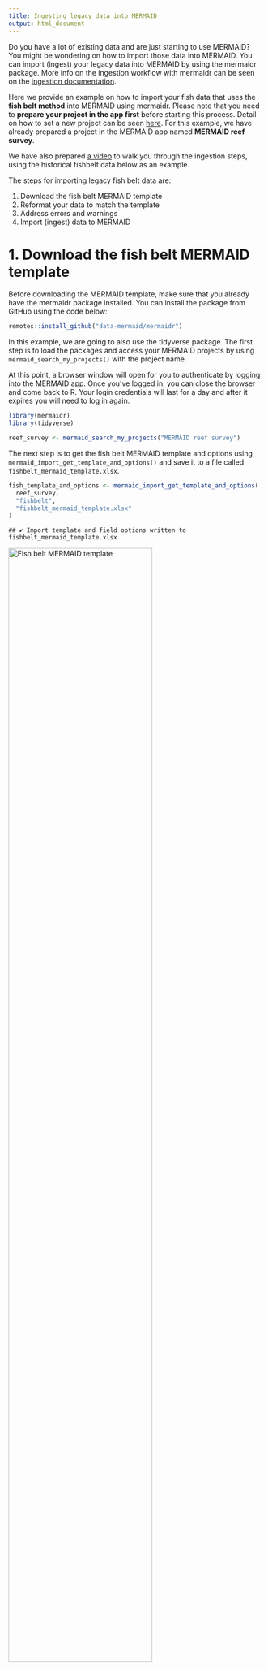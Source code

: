 ```yaml
---
title: Ingesting legacy data into MERMAID
output: html_document
---
```




Do you have a lot of existing data and are just starting to use MERMAID? You might be wondering on how to import those data into MERMAID. You can import (ingest) your legacy data into MERMAID by using the mermaidr package. More info on the ingestion workflow with mermaidr can be seen on the [ingestion documentation](https://datamermaid.org/documentation/ingesting-legacy-data-using-r-studio).

Here we provide an example on how to import your fish data that uses the **fish belt method** into MERMAID using mermaidr. Please note that you need to **prepare your project in the app first** before starting this process. Detail on how to set a new project can be seen [here](https://datamermaid.org/documentation/setting-up-a-new-project). For this example, we have already prepared a project in the MERMAID app named **MERMAID reef survey**.

We have also prepared <a href="https://www.youtube.com/watch?v=bgmz0vhg2QI" target="_blank">a video</a> to walk you through the ingestion steps, using the historical fishbelt data below as an example.

The steps for importing legacy fish belt data are:

1. Download the fish belt MERMAID template
2. Reformat your data to match the template
3. Address errors and warnings
4. Import (ingest) data to MERMAID

# 1. Download the fish belt MERMAID template

Before downloading the MERMAID template, make sure that you already have the mermaidr package installed. You can install the package from GitHub using the code below:


```r
remotes::install_github("data-mermaid/mermaidr")
```

In this example, we are going to also use the tidyverse package. The first step is to load the packages and access your MERMAID projects by using  `mermaid_search_my_projects()` with the project name.



At this point, a browser window will open for you to authenticate by logging into the MERMAID app. Once you've logged in, you can close the browser and come back to R. Your login credentials will last for a day and after it expires you will need to log in again.


```r
library(mermaidr)
library(tidyverse)

reef_survey <- mermaid_search_my_projects("MERMAID reef survey")
```

The next step is to get the fish belt MERMAID template and options using `mermaid_import_get_template_and_options()` and save it to a file called `fishbelt_mermaid_template.xlsx`.


```r
fish_template_and_options <- mermaid_import_get_template_and_options(
  reef_survey,
  "fishbelt",
  "fishbelt_mermaid_template.xlsx"
)
```

```
## ✔ Import template and field options written to fishbelt_mermaid_template.xlsx
```

<img src = "fishbelt_template.png" width = "75%" title = "Fish belt MERMAID template">

The XLSX file consists of the fish belt MERMAID template and the options that are tailored based on your project. For example, the site options that are accepted are all the sites that you have added in the project through the MERMAID app.


<img src = "fishbelt_template_sites.png" width = "50%" title = "Site options">



You can also preview the template in R:


```r
fish_template_and_options[["Template"]]
```

```
## # A tibble: 0 × 22
## # … with 22 variables: Site * <chr>, Management * <chr>, Sample date: Year * <chr>,
## #   Sample date: Month * <chr>, Sample date: Day * <chr>, Sample time <chr>,
## #   Depth * <chr>, Transect number * <chr>, Transect label <chr>,
## #   Transect length surveyed * <chr>, Width * <chr>, Fish size bin * <chr>,
## #   Reef slope <chr>, Visibility <chr>, Current <chr>, Relative depth <chr>, Tide <chr>,
## #   Sample unit notes <chr>, Observer emails * <chr>, Fish name * <chr>, Size * <chr>,
## #   Count * <chr>
```

Or if you want to investigate the column names in R, you can use the code below:


```r
names(fish_template_and_options)
```

```
##  [1] "Template"                   "Site *"                     "Management *"              
##  [4] "Sample date: Year *"        "Sample date: Month *"       "Sample date: Day *"        
##  [7] "Sample time"                "Depth *"                    "Transect number *"         
## [10] "Transect label"             "Transect length surveyed *" "Width *"                   
## [13] "Fish size bin *"            "Reef slope"                 "Visibility"                
## [16] "Current"                    "Relative depth"             "Tide"                      
## [19] "Sample unit notes"          "Observer emails *"          "Fish name *"               
## [22] "Size *"                     "Count *"
```

All column names with asterisk shows that it is mandatory. You can leave the columns without the asterisk blank if the data is not available.

Investigate all the available options for each column before adjusting the format. For example, to look at the options for site in R:


```r
fish_template_and_options[["Site *"]]
```

```
## $required
## [1] TRUE
## 
## $help_text
## [1] "A unique name of a site where data was collected. Every site must be defined before ingestion and set up in the project in the web app."
## 
## $choices
## # A tibble: 5 × 1
##   value
##   <chr>
## 1 1206 
## 2 1208 
## 3 1209 
## 4 1210 
## 5 1211
```

# 2. Reformat your data to match the template

After downloading the fish belt MERMAID template, you're ready to start reformatting your data. In this example, we are using a fish belt width of 5 m for fish size 10-34 cm, and 20 m for fish size bigger than 34 cm. We also identify the fish size up to the closest cm.

The first step is to read in your data. We have prepared our data in a CSV file and stored it in our project directory.

We read our fish belt data (stored in `fishbelt.csv` file) and our sampling event data (stored in `sites.csv` file), and save it to two different objects in R.




```r
fishbelt_data <- read_csv("fishbelt.csv")
sites_data <- read_csv("sites.csv")
```

The MERMAID ingestion template requires the sample event data and the observation data to be combined. Therefore, we need to add the `sites` data set to fish observation data. Look at the available columns in the `site` and `fishbelt` data sets:


```r
sites_data
```

```
## # A tibble: 2 × 8
##   SiteID Zone     Year Month   Day Reef_slope visibility current
##    <dbl> <chr>   <dbl> <dbl> <dbl> <chr>           <dbl> <chr>  
## 1   1208 Control  2021     3    15 slope              15 low    
## 2   1206 Control  2021     3    15 slope              15 low
```

```r
fishbelt_data
```

```
## # A tibble: 10 × 8
##    SiteID Depth Transect_length Width Transect_number `Fish species`      Size_cm Abundance
##     <dbl> <dbl>           <dbl> <dbl>           <dbl> <chr>                 <dbl>     <dbl>
##  1   1208     5               5     5               1 Parupeneus multifa…      15         5
##  2   1208     5               5    20               1 Acanthurus bariene       37         1
##  3   1208     5               5    20               1 Platax teira             37         1
##  4   1208     5               5    20               1 Bolbometopon muric…     120         1
##  5   1208     5               5    20               1 Parupeneus indikus       36         1
##  6   1208     5               5     5               1 Acanthurus auranti…      17         4
##  7   1208     5               5    20               1 Plectorhinchus cha…      36         4
##  8   1208     5               5     5               1 Zanclus cornutus         10         2
##  9   1208     5               5    20               1 Variola albimargin…      36         1
## 10   1208     5               5    20               1 Lutjanus sp.             36         3
```

Then combine the `site` data to `fishbelt` data, joining on the `SiteID` identifier.


```r
fishbelt_data <- fishbelt_data %>%
  left_join(sites_data, by = "SiteID")
```

Looking at the available data, there are still two mandatory fields that are not yet added (Fish size bin and Observer emails) and one mandatory field that need to be adjusted ( Fishbelt Width). We need to look at the options allowed for these columns:


```r
fish_template_and_options[["Width *"]]
```

```
## $required
## [1] TRUE
## 
## $help_text
## [1] "Width of fish belt transect, in meters. See relevant tab on ingestion template for choices."
## 
## $choices
## # A tibble: 6 × 1
##   value                                       
##   <chr>                                       
## 1 10m                                         
## 2 20m                                         
## 3 2m                                          
## 4 5m                                          
## 5 Mixed: < 10cm @ 2m, >= 10cm @ 5m            
## 6 Mixed: >10 cm & <35 cm @ 5 m, >=35 cm @ 20 m
```

```r
fish_template_and_options[["Fish size bin *"]]
```

```
## $required
## [1] TRUE
## 
## $help_text
## [1] "Name of bin scheme used to estimate fish size for the transect. See relevant tab on ingestion template for choices. Choose 1 cm if the fish size recorded does not use bins."
## 
## $choices
## # A tibble: 5 × 1
##   value    
##   <chr>    
## 1 1        
## 2 10       
## 3 5        
## 4 AGRRA    
## 5 WCS India
```

```r
fish_template_and_options[["Observer emails *"]]
```

```
## $required
## [1] TRUE
## 
## $help_text
## [1] "Comma-separated list of emails of sample unit observers (e.g. 'me@example.com,you@example.com')."
## 
## $choices
## # A tibble: 1 × 1
##   value            
##   <chr>            
## 1 email@mermaid.org
```

Now that we know the available options, we are going to add them manually using the code below:


```r
fishbelt_data <- fishbelt_data %>%
  mutate(
    `Width *` = "Mixed: >10 cm & <35 cm @ 5 m, >=35 cm @ 20 m",
    `Fish size bin *` = 1,
    `Observer emails *` = "email@mermaid.org"
  )
```

The visibility data are not the same as the options accepted by MERMAID:


```r
fishbelt_data %>%
  distinct(visibility)
```

```
## # A tibble: 1 × 1
##   visibility
##        <dbl>
## 1         15
```

Let's check how it is formatted in template and implement the option into our data:


```r
fish_template_and_options[["Visibility"]][["choices"]]
```

```
## # A tibble: 4 × 1
##   value           
##   <chr>           
## 1 <1m - bad       
## 2 1-5m - poor     
## 3 5-10m - fair    
## 4 >10m - excellent
```

```r
fishbelt_data <- fishbelt_data %>%
  mutate(visibility = case_when(
    visibility == 1 ~ "<1m - bad",
    visibility == 5 ~ "1-5m - poor",
    visibility > 5 & visibility <= 10 ~ "5-10m",
    visibility >= 10 ~ ">10m - excellent"
  ))
```

You might already noticed that the column names in our dataset are not the same with the template, and you might be wondering if it should be the same. The answer is **yes, they must have exactly the same name** but not necessarily the same order. Lets rename and reorder the columns. First check the names in the template and in our data:


```r
names(fish_template_and_options[["Template"]])
```

```
##  [1] "Site *"                     "Management *"               "Sample date: Year *"       
##  [4] "Sample date: Month *"       "Sample date: Day *"         "Sample time"               
##  [7] "Depth *"                    "Transect number *"          "Transect label"            
## [10] "Transect length surveyed *" "Width *"                    "Fish size bin *"           
## [13] "Reef slope"                 "Visibility"                 "Current"                   
## [16] "Relative depth"             "Tide"                       "Sample unit notes"         
## [19] "Observer emails *"          "Fish name *"                "Size *"                    
## [22] "Count *"
```


```r
names(fishbelt_data)
```

```
##  [1] "SiteID"            "Depth"             "Transect_length"   "Width"            
##  [5] "Transect_number"   "Fish species"      "Size_cm"           "Abundance"        
##  [9] "Zone"              "Year"              "Month"             "Day"              
## [13] "Reef_slope"        "visibility"        "current"           "Width *"          
## [17] "Fish size bin *"   "Observer emails *"
```

Don't worry if you don't have any of `Sample time`, `Transect label`, `Relative depth`, `Tide`, `Sample unit notes` information, because none of them are required. It will not prevent you from importing (ingesting) your data into MERMAID. However, if you have those data, it is strongly recommended to add them as well.

Next step is to rename and reorder the columns in one step:


```r
fishbelt_data <- fishbelt_data %>%
  select(
    `Site *` = SiteID,
    `Management *` = Zone,
    `Sample date: Year *` = Year,
    `Sample date: Month *` = Month,
    `Sample date: Day *` = Day,
    `Depth *` = Depth,
    `Transect number *` = Transect_number,
    `Transect length surveyed *` = Transect_length,
    `Width *`,
    `Fish size bin *`,
    `Reef slope` = Reef_slope,
    `Visibility` = visibility,
    `Current` = current,
    `Observer emails *`,
    `Fish name *` = `Fish species`,
    `Size *` = Size_cm,
    `Count *` = Abundance
  )

fishbelt_data
```

```
## # A tibble: 10 × 17
##    `Site *` `Management *` `Sample date: Yea… `Sample date: Mo… `Sample date: Da… `Depth *`
##       <dbl> <chr>                       <dbl>             <dbl>             <dbl>     <dbl>
##  1     1208 Control                      2021                 3                15         5
##  2     1208 Control                      2021                 3                15         5
##  3     1208 Control                      2021                 3                15         5
##  4     1208 Control                      2021                 3                15         5
##  5     1208 Control                      2021                 3                15         5
##  6     1208 Control                      2021                 3                15         5
##  7     1208 Control                      2021                 3                15         5
##  8     1208 Control                      2021                 3                15         5
##  9     1208 Control                      2021                 3                15         5
## 10     1208 Control                      2021                 3                15         5
## # … with 11 more variables: Transect number * <dbl>, Transect length surveyed * <dbl>,
## #   Width * <chr>, Fish size bin * <dbl>, Reef slope <chr>, Visibility <chr>,
## #   Current <chr>, Observer emails * <chr>, Fish name * <chr>, Size * <dbl>, Count * <dbl>
```

# 3. Address errors and warnings

After reformatting our data, we're going to clean our data using `mermaid_import_check_options()` We need to check the columns one by one to ensure the data are accepted by the MERMAID template. The code below is to check our data that we've reformatted against the fish belt template we've downloaded. If the data matches, then a check mark will appear:


```r
mermaid_import_check_options(fishbelt_data, fish_template_and_options, "Site *")
```

```
## ✔ All values of `Site *` match
```

```
## # A tibble: 1 × 3
##   data_value closest_choice match
##   <chr>      <chr>          <lgl>
## 1 1208       1208           TRUE
```

```r
mermaid_import_check_options(fishbelt_data, fish_template_and_options, "Management *")
```

```
## ✔ All values of `Management *` match
```

```
## # A tibble: 1 × 3
##   data_value closest_choice match
##   <chr>      <chr>          <lgl>
## 1 Control    Control        TRUE
```

```r
mermaid_import_check_options(fishbelt_data, fish_template_and_options, "Sample date: Year *")
```

```
## ✔ Any value is allowed for `Sample date: Year *` - no checking to be done
```

```r
mermaid_import_check_options(fishbelt_data, fish_template_and_options, "Sample date: Month *")
```

```
## ✔ Any value is allowed for `Sample date: Month *` - no checking to be done
```

```r
mermaid_import_check_options(fishbelt_data, fish_template_and_options, "Sample date: Day *")
```

```
## ✔ Any value is allowed for `Sample date: Day *` - no checking to be done
```

```r
mermaid_import_check_options(fishbelt_data, fish_template_and_options, "Depth *")
```

```
## ✔ Any value is allowed for `Depth *` - no checking to be done
```

```r
mermaid_import_check_options(fishbelt_data, fish_template_and_options, "Transect number *")
```

```
## ✔ Any value is allowed for `Transect number *` - no checking to be done
```

```r
mermaid_import_check_options(fishbelt_data, fish_template_and_options, "Transect length surveyed *")
```

```
## ✔ Any value is allowed for `Transect length surveyed *` - no checking to be done
```

```r
mermaid_import_check_options(fishbelt_data, fish_template_and_options, "Width *")
```

```
## ✔ All values of `Width *` match
```

```
## # A tibble: 1 × 3
##   data_value                                   closest_choice                         match
##   <chr>                                        <chr>                                  <lgl>
## 1 Mixed: >10 cm & <35 cm @ 5 m, >=35 cm @ 20 m Mixed: >10 cm & <35 cm @ 5 m, >=35 cm… TRUE
```

```r
mermaid_import_check_options(fishbelt_data, fish_template_and_options, "Fish size bin *")
```

```
## ✔ All values of `Fish size bin *` match
```

```
## # A tibble: 1 × 3
##   data_value closest_choice match
##   <chr>      <chr>          <lgl>
## 1 1          1              TRUE
```

```r
mermaid_import_check_options(fishbelt_data, fish_template_and_options, "Reef slope")
```

```
## ✔ All values of `Reef slope` match
```

```
## # A tibble: 1 × 3
##   data_value closest_choice match
##   <chr>      <chr>          <lgl>
## 1 slope      slope          TRUE
```

```r
mermaid_import_check_options(fishbelt_data, fish_template_and_options, "Visibility")
```

```
## ✔ All values of `Visibility` match
```

```
## # A tibble: 1 × 3
##   data_value       closest_choice   match
##   <chr>            <chr>            <lgl>
## 1 >10m - excellent >10m - excellent TRUE
```

```r
mermaid_import_check_options(fishbelt_data, fish_template_and_options, "Current")
```

```
## ✔ All values of `Current` match
```

```
## # A tibble: 1 × 3
##   data_value closest_choice match
##   <chr>      <chr>          <lgl>
## 1 low        low            TRUE
```

```r
mermaid_import_check_options(fishbelt_data, fish_template_and_options, "Observer emails *")
```

```
## ✔ All values of `Observer emails *` match
```

```
## # A tibble: 1 × 3
##   data_value        closest_choice    match
##   <chr>             <chr>             <lgl>
## 1 email@mermaid.org email@mermaid.org TRUE
```

```r
mermaid_import_check_options(fishbelt_data, fish_template_and_options, "Fish name *")
```

```
## • Some errors in values of `Fish name *` - please check table below
```

```
## # A tibble: 10 × 3
##    data_value                    closest_choice                match
##    <chr>                         <chr>                         <lgl>
##  1 Parupeneus multifaskiatus     Parupeneus multifasciatus     FALSE
##  2 Parupeneus indikus            Parupeneus indicus            FALSE
##  3 Lutjanus sp.                  Lutjanus                      FALSE
##  4 Acanthurus bariene            Acanthurus bariene            TRUE 
##  5 Platax teira                  Platax teira                  TRUE 
##  6 Bolbometopon muricatum        Bolbometopon muricatum        TRUE 
##  7 Acanthurus auranticavus       Acanthurus auranticavus       TRUE 
##  8 Plectorhinchus chaetodonoides Plectorhinchus chaetodonoides TRUE 
##  9 Zanclus cornutus              Zanclus cornutus              TRUE 
## 10 Variola albimarginata         Variola albimarginata         TRUE
```

There are issues in the Fish name that need to be fixed, marked by the `FALSE` note under the match column. MERMAID also provides the closest choice to help us with data cleaning. We need to fix theses issues to be able to ingest our data:


```r
fishbelt_data <- fishbelt_data %>%
  mutate(`Fish name *` = case_when(
    `Fish name *` == "Parupeneus multifaskiatus" ~ "Parupeneus multifasciatus",
    `Fish name *` == "Parupeneus indikus" ~ "Parupeneus indicus",
    `Fish name *` == "Lutjanus sp." ~ "Lutjanus",
    TRUE ~ `Fish name *`
  ))
```

After fixing the issues, lets check again the values to makes sure we receive a check mark to move forward with the process.


```r
mermaid_import_check_options(fishbelt_data, fish_template_and_options, "Fish name *")
```

```
## ✔ All values of `Fish name *` match
```

```
## # A tibble: 10 × 3
##    data_value                    closest_choice                match
##    <chr>                         <chr>                         <lgl>
##  1 Parupeneus multifasciatus     Parupeneus multifasciatus     TRUE 
##  2 Acanthurus bariene            Acanthurus bariene            TRUE 
##  3 Platax teira                  Platax teira                  TRUE 
##  4 Bolbometopon muricatum        Bolbometopon muricatum        TRUE 
##  5 Parupeneus indicus            Parupeneus indicus            TRUE 
##  6 Acanthurus auranticavus       Acanthurus auranticavus       TRUE 
##  7 Plectorhinchus chaetodonoides Plectorhinchus chaetodonoides TRUE 
##  8 Zanclus cornutus              Zanclus cornutus              TRUE 
##  9 Variola albimarginata         Variola albimarginata         TRUE 
## 10 Lutjanus                      Lutjanus                      TRUE
```

And finish checking the columns.


```r
mermaid_import_check_options(fishbelt_data, fish_template_and_options, "Size *")
```

```
## ✔ Any value is allowed for `Size *` - no checking to be done
```

```r
mermaid_import_check_options(fishbelt_data, fish_template_and_options, "Count *")
```

```
## ✔ Any value is allowed for `Count *` - no checking to be done
```

Once we got the check marks, we have the cleaned version of our data that is ready to be ingested. Let's save the cleaned fishbelt data:




```r
write_csv(fishbelt_data, "fishbelt_clean.csv")
```



# 4. Import (ingest) data to MERMAID

Once we have our cleaned MERMAID formatted data, the next step is ingesting the data. We do one "dry run" before actually ingesting to check the data once more:


```r
mermaid_import_project_data(
  fishbelt_data,
  reef_survey,
  method = "fishbelt",
  dryrun = TRUE
)
```

```
## Records successfully checked! To import, please run the function again with `dryrun = FALSE`.
```

Once we got the message **Records successfully checked!**, change the `dryrun` option to `FALSE` to start ingesting your data into MERMAID. Once you got the message **Records successfully imported! Please review in Collect.**, you can head to the `Collecting Page` in your project in the MERMAID app and start validating and submitting each transect.


```r
mermaid_import_project_data(
  fishbelt_data,
  reef_survey,
  method = "fishbelt",
  dryrun = FALSE
)
```

```
## Records successfully imported! Please review in Collect.
```
